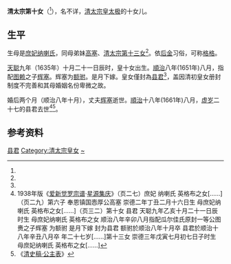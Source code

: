 '''清太宗第十女'''（{{bd|1635年|十月二十一日|1661年|八月|catIdx=A}}<ref name=a1/>），名不详，[[皇太极|清太宗皇太极]]的十女儿。

==生平==

生母是[[那拉庶妃_(清太宗)|庶妃纳喇氏]]，同母弟妹[[高塞|高塞]]、[[清太宗第十三女|清太宗第十三女]]<ref name=a1/>。依[[后金|后金]]习俗，可称[[格格|格格]]。

[[天聪|天聪]]九年（1635年）十月二十一日辰时，皇十女出生。[[順治|順治]]八年(1651年)八月，指配[[图赖|图赖]]之子[[辉塞|辉塞]]。辉塞为[[额驸|额驸]]。是月下嫁。皇女僅封為[[县君|县君]]<ref name=a1/>，盖因清初皇女册封制度不完善和其母婚姻名份卑微之故。

婚后两个月（顺治八年十月），丈夫[[辉塞|辉塞]]逝世。[[順治|順治]]十八年(1661年)八月，[[虚岁|虚岁]]二十七的县君去世<ref name="a1">1938年版《[[爱新觉罗宗谱|爱新觉罗宗谱]]·[[星源集庆|星源集庆]]》（页二七）庶妃 纳喇氏 英格布之女[……]（页二九）第六子 奉恩镇国悫厚公高塞 崇德二年丁丑二月十六日生 母庶妃纳喇氏 英格布之女[……]（页三二）第十女 县君 天聪九年乙亥十月二十一日辰时生 母庶妃纳喇氏 英格布之女 顺治八年辛卯八月指配瓜尔佳氏原封一等公图赉之子辉塞 为额驸 是月下嫁 封为县君 额驸於顺治八年十月卒 县君於顺治十八年辛丑八月卒 年二十七岁[……]第十三女 崇德三年戊寅七月初七日子时生 母庶妃纳喇氏 英格布之女[……]</ref><ref>《[[s:清史稿/卷166|清史稿·公主表]]》</ref>。

==参考资料==
<div style="font-size:small" class="references-2column"> 
<references />
</div>

{{清太宗皇室}}
[[Category:清朝公主格格|县君]]
[[Category:清太宗皇女|Category:清太宗皇女]]
[[Category:愛新覺羅氏|~]]